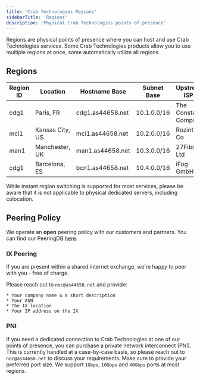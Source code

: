 ```yaml
---
title: 'Crab Technologies Regions'
sidebarTitle: 'Regions'
description: 'Physical Crab Technologies points of presence'
---
```


Regions are physical points of presence where you can host and use Crab Technologies services.
Some Crab Technologies products allow you to use multiple regions at once, some automatically
utilize all regions.

## Regions

| Region ID | Location          | Hostname Base    | Subnet Base | Upstream ISPs        | Peering            |
| --------- | ------------------| ---------------- | ----------- | -------------------- | ------------------ |
| cdg1      | Paris, FR         | cdg1.as44658.net | 10.1.0.0/16 | The Constant Company | -                  |
| mci1      | Kansas City, US   | mci1.as44658.net | 10.2.0.0/16 | Rozint Ltd Co        | IX & PNI available |
| man1      | Manchester, UK    | man1.as44658.net | 10.3.0.0/16 | 27Fibre Ltd          | -                  |
| cdg1      | Barcelona, ES     | bcn1.as44658.net | 10.4.0.0/16 | iFog GmbH            | IX & PNI available |

<Warning>While instant region switching is supported for most services, please be aware that it is not applicable to physical dedicated servers, including colocation.</Warning>

## Peering Policy

We operate an **open** peering policy with our customers and partners. You can find our PeeringDB [here](https://www.peeringdb.com/net/34707).

### IX Peering

If you are present within a shared internet exchange, we're happy to peer with you - free of charge.

Please reach out to `noc@as44658.net` and provide:

    * Your company name & a short description
    * Your ASN
    * The IX location
    * Your IP address on the IX

### PNI

If you need a dedicated connection to Crab Technologies at one of our points of presence, you can purchase a private network interconnect (PNI). This is currently handled at a case-by-case basis, so please reach out to `noc@as44658.net` to discuss your requirements. Make sure to provide your preferred port size. We support `1Gbps`, `10Gbps` and `40Gbps` ports at most regions.